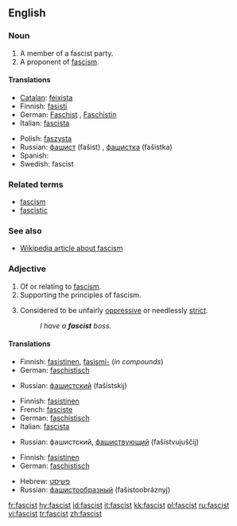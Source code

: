 ==English==

===Noun===
{{en-noun}}

# A member of a fascist party.
# A proponent of [[fascism]].

====Translations====
{{top}}
* [[Catalan]]: [[feixista]]
* Finnish: [[fasisti]]
* German: [[Faschist]] {{m}}, [[Faschistin]] {{f}}
* Italian: [[fascista]]
{{mid}}
* Polish: [[faszysta]] {{m}}
* Russian: [[фашист]] (fašist) {{m}}, [[фашистка]] (fašistka) {{f}}
* Spanish: {{t|es|facista|m|f}}
* Swedish: fascist {{c}}
{{bottom}}

===Related terms===
* [[fascism]]
* [[fascistic]]

===See also===
* [[w:fascism|Wikipedia article about fascism]]

===Adjective===
{{en-adj}}

# Of or relating to [[fascism]].
# Supporting the principles of fascism.
# {{informal}} Considered to be unfairly [[oppressive]] or needlessly [[strict]].
#: ''I have a '''fascist''' boss.''

====Translations====

{{trans-top|of or relating to fascism}}
* Finnish: [[fasistinen]], [[fasismi-]] (''in compounds'')
* German: [[faschistisch]]
{{trans-mid}}
* Russian: [[фашистский]] (fašístskij)
{{trans-bottom}}

{{trans-top|supporting the principles of fascism}}
* Finnish: [[fasistinen]]
* French: [[fasciste]]
* German: [[faschistisch]]
* Italian: [[fascista]]
{{trans-mid}}
* Russian: фашистский, [[фашиствующий]] (fašístvujuščij)
{{trans-bottom}}

{{trans-top|informal: unfairly oppressive or needlessly strict}}
* Finnish: [[fasistinen]]
* German: [[faschistisch]]
{{trans-mid}}
* Hebrew: [[פשיסט]]
* Russian: [[фашистообразный]] (fašistoobráznyj)
{{trans-bottom}}

[[fr:fascist]]
[[hy:fascist]]
[[id:fascist]]
[[it:fascist]]
[[kk:fascist]]
[[pl:fascist]]
[[ru:fascist]]
[[vi:fascist]]
[[tr:fascist]]
[[zh:fascist]]